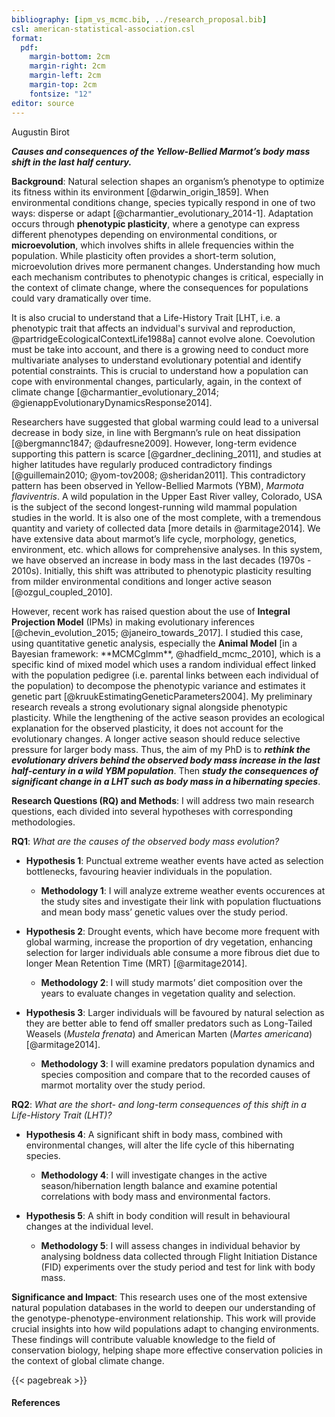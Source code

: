 ```yaml
---
bibliography: [ipm_vs_mcmc.bib, ../research_proposal.bib]
csl: american-statistical-association.csl
format:
  pdf:
    margin-bottom: 2cm
    margin-right: 2cm
    margin-left: 2cm
    margin-top: 2cm
    fontsize: "12"
editor: source
---
```


Augustin Birot

***Causes and consequences of the Yellow-Bellied Marmot's body mass shift in the last half century.***

**Background**: Natural selection shapes an organism's phenotype to optimize its fitness within its environment [@darwin_origin_1859]. When environmental conditions change, species typically respond in one of two ways: disperse or adapt [@charmantier_evolutionary_2014-1]. Adaptation occurs through **phenotypic plasticity**, where a genotype can express different phenotypes depending on environmental conditions, or **microevolution**, which involves shifts in allele frequencies within the population. While plasticity often provides a short-term solution, microevolution drives more permanent changes. Understanding how much each mechanism contributes to phenotypic changes is critical, especially in the context of climate change, where the consequences for populations could vary dramatically over time.

It is also crucial to understand that a Life-History Trait [LHT, i.e. a phenotypic trait that affects an indvidual's survival and reproduction, @partridgeEcologicalContextLife1988a] cannot evolve alone. Coevolution must be take into account, and there is a growing need to conduct more multivariate analyses to understand evolutionary potential and identify potential constraints. This is crucial to understand how a population can cope with environmental changes, particularly, again, in the context of climate change [@charmantier_evolutionary_2014; @gienappEvolutionaryDynamicsResponse2014].

Researchers have suggested that global warming could lead to a universal decrease in body size, in line with Bergmann's rule on heat dissipation [@bergmannc1847; @daufresne2009]. However, long-term evidence supporting this pattern is scarce [@gardner_declining_2011], and studies at higher latitudes have regularly produced contradictory findings [@guillemain2010; @yom-tov2008; @sheridan2011]. This contradictory pattern has been observed in Yellow-Bellied Marmots (YBM), *Marmota flaviventris*. A wild population in the Upper East River valley, Colorado, USA is the subject of the second longest-running wild mammal population studies in the world. It is also one of the most complete, with a tremendous quantity and variety of collected data [more details in @armitage2014]. We have extensive data about marmot's life cycle, morphology, genetics, environment, etc. which allows for comprehensive analyses. In this system, we have observed an increase in body mass in the last decades (1970s - 2010s). Initially, this shift was attributed to phenotypic plasticity resulting from milder environmental conditions and longer active season [@ozgul_coupled_2010].

However, recent work has raised question about the use of **Integral Projection Model** (IPMs) in making evolutionary inferences [@chevin_evolution_2015; @janeiro_towards_2017]. I studied this case, using quantitative genetic analysis, especially the **Animal Model** [in a Bayesian framework: **MCMCglmm**, @hadfield_mcmc_2010], which is a specific kind of mixed model which uses a random individual effect linked with the population pedigree (i.e. parental links between each individual of the population) to decompose the phenotypic variance and estimates it genetic part [@kruukEstimatingGeneticParameters2004]. My preliminary research reveals a strong evolutionary signal alongside phenotypic plasticity. While the lengthening of the active season provides an ecological explanation for the observed plasticity, it does not account for the evolutionary changes. A longer active season should reduce selective pressure for larger body mass. Thus, the aim of my PhD is to ***rethink the evolutionary drivers behind the observed body mass increase in the last half-century in a wild YBM population***. Then ***study the consequences of significant change in a LHT such as body mass in a hibernating species***.

**Research Questions (RQ) and Methods**: I will address two main research questions, each divided into several hypotheses with corresponding methodologies.

**RQ1**: *What are the causes of the observed body mass evolution?*

-   **Hypothesis 1**: Punctual extreme weather events have acted as selection bottlenecks, favouring heavier individuals in the population.

    -   **Methodology 1**: I will analyze extreme weather events occurences at the study sites and investigate their link with population fluctuations and mean body mass' genetic values over the study period.

-   **Hypothesis 2**: Drought events, which have become more frequent with global warming, increase the proportion of dry vegetation, enhancing selection for larger individuals able consume a more fibrous diet due to longer Mean Retention Time (MRT) [@armitage2014].

    -   **Methodology 2**: I will study marmots' diet composition over the years to evaluate changes in vegetation quality and selection.

-   **Hypothesis 3**: Larger individuals will be favoured by natural selection as they are better able to fend off smaller predators such as Long-Tailed Weasels (*Mustela frenata*) and American Marten (*Martes americana*) [@armitage2014].

    -   **Methodology 3**: I will examine predators population dynamics and species composition and compare that to the recorded causes of marmot mortality over the study period.

**RQ2**: *What are the short- and long-term consequences of this shift in a Life-History Trait (LHT)?*

-   **Hypothesis 4**: A significant shift in body mass, combined with environmental changes, will alter the life cycle of this hibernating species.

    -   **Methodology 4**: I will investigate changes in the active season/hibernation length balance and examine potential correlations with body mass and environmental factors.

-   **Hypothesis 5**: A shift in body condition will result in behavioural changes at the individual level.

    -   **Methodology 5**: I will assess changes in individual behavior by analysing boldness data collected through Flight Initiation Distance (FID) experiments over the study period and test for link with body mass.

**Significance and Impact**: <!-- Refait le lien avec le multivarié: in fine avec ces traveaux nous explorons plusieurs scénarios potentiels, cependant on se doute que chacun doit jouer une part relative dans le jeu final, le but sera donc, non seulement de comprendre comment chacun impacte, mais aussi et surtout de voir comment chacun de ces axes sont interconnectés et comment ils intéragissent, amenant à l'émergence de contraintes évolutives potentielle --> This research uses one of the most extensive natural population databases in the world to deepen our understanding of the genotype-phenotype-environment relationship. This work will provide crucial insights into how wild populations adapt to changing environments. These findings will contribute valuable knowledge to the field of conservation biology, helping shape more effective conservation policies in the context of global climate change.

{{< pagebreak >}}

#### References

::: {refs}
:::
